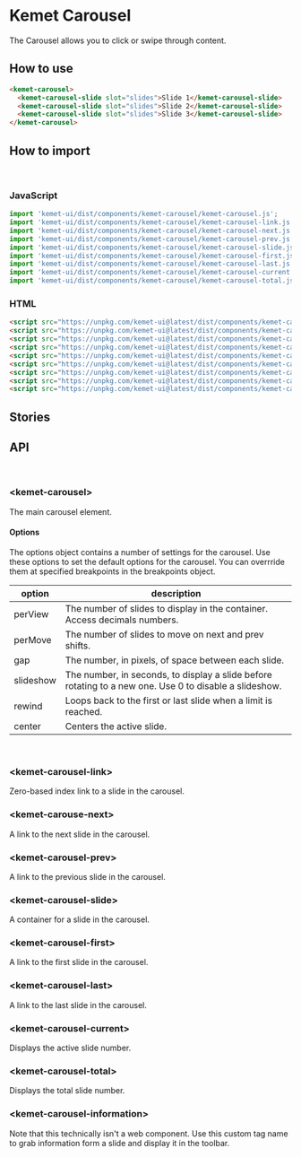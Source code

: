 

<Meta title="Components/Carousel" component="kemet-carousel" />

# Kemet Carousel

The Carousel allows you to click or swipe through content.


## How to use

```html
<kemet-carousel>
  <kemet-carousel-slide slot="slides">Slide 1</kemet-carousel-slide>
  <kemet-carousel-slide slot="slides">Slide 2</kemet-carousel-slide>
  <kemet-carousel-slide slot="slides">Slide 3</kemet-carousel-slide>
</kemet-carousel>
```

## How to import

<br />

### JavaScript
```javascript
import 'kemet-ui/dist/components/kemet-carousel/kemet-carousel.js';
import 'kemet-ui/dist/components/kemet-carousel/kemet-carousel-link.js';
import 'kemet-ui/dist/components/kemet-carousel/kemet-carousel-next.js';
import 'kemet-ui/dist/components/kemet-carousel/kemet-carousel-prev.js';
import 'kemet-ui/dist/components/kemet-carousel/kemet-carousel-slide.js';
import 'kemet-ui/dist/components/kemet-carousel/kemet-carousel-first.js';
import 'kemet-ui/dist/components/kemet-carousel/kemet-carousel-last.js';
import 'kemet-ui/dist/components/kemet-carousel/kemet-carousel-current.js';
import 'kemet-ui/dist/components/kemet-carousel/kemet-carousel-total.js';
```

### HTML
```html
<script src="https://unpkg.com/kemet-ui@latest/dist/components/kemet-carousel/kemet-carousel.js" type="module"></script>
<script src="https://unpkg.com/kemet-ui@latest/dist/components/kemet-carousel/kemet-carousel-link.js" type="module"></script>
<script src="https://unpkg.com/kemet-ui@latest/dist/components/kemet-carousel/kemet-carousel-next.js" type="module"></script>
<script src="https://unpkg.com/kemet-ui@latest/dist/components/kemet-carousel/kemet-carousel-prev.js" type="module"></script>
<script src="https://unpkg.com/kemet-ui@latest/dist/components/kemet-carousel/kemet-carousel-slide.js" type="module"></script>
<script src="https://unpkg.com/kemet-ui@latest/dist/components/kemet-carousel/kemet-carousel-first.js" type="module"></script>
<script src="https://unpkg.com/kemet-ui@latest/dist/components/kemet-carousel/kemet-carousel-last.js" type="module"></script>
<script src="https://unpkg.com/kemet-ui@latest/dist/components/kemet-carousel/kemet-carousel-current.js" type="module"></script>
<script src="https://unpkg.com/kemet-ui@latest/dist/components/kemet-carousel/kemet-carousel-total.js" type="module"></script>
```

## Stories

<Canvas>
  <Story name="Standard" story={stories.Standard} />
</Canvas>

<ArgsTable story="Standard" />

## API

<br />

### &lt;kemet-carousel&gt;
The main carousel element.
<ArgsTable of="kemet-carousel" />

#### Options

The options object contains a number of settings for the carousel. Use these options to set the default options for the carousel. You can overrride them at specified breakpoints in the breakpoints object.

| option    | description                                                                                            |
|-----------|------------------------------------------------------------------------------------------------------- |
| perView   | The number of slides to display in the container. Access decimals numbers.                             |
| perMove   | The number of slides to move on next and prev shifts.                                                  |
| gap       | The number, in pixels, of space between each slide.                                                    |
| slideshow | The number, in seconds, to display a slide before rotating to a new one. Use 0 to disable a slideshow. |
| rewind    | Loops back to the first or last slide when a limit is reached.                                         |
| center    | Centers the active slide.                                                                              |


<br />

### &lt;kemet-carousel-link&gt;
Zero-based index link to a slide in the carousel.
<ArgsTable of="kemet-carousel-link" />


### &lt;kemet-carouse-next&gt;
A link to the next slide in the carousel.
<ArgsTable of="kemet-carousel-next" />

### &lt;kemet-carousel-prev&gt;
A link to the previous slide in the carousel.
<ArgsTable of="kemet-carousel-prev" />

### &lt;kemet-carousel-slide&gt;
A container for a slide in the carousel.
<ArgsTable of="kemet-carousel-slide" />

### &lt;kemet-carousel-first&gt;
A link to the first slide in the carousel.
<ArgsTable of="kemet-carousel-first" />

### &lt;kemet-carousel-last&gt;
A link to the last slide in the carousel.
<ArgsTable of="kemet-carousel-last" />

### &lt;kemet-carousel-current&gt;
Displays the active slide number.
<ArgsTable of="kemet-carousel-current" />

### &lt;kemet-carousel-total&gt;
Displays the total slide number.
<ArgsTable of="kemet-carousel-total" />

### &lt;kemet-carousel-information&gt;
Note that this technically isn't a web component. Use this custom tag name to grab information form a slide and display it in the toolbar.
